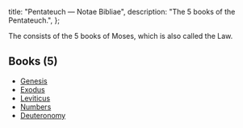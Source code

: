   title: "Pentateuch — Notae Bibliae",
  description: "The 5 books of the Pentateuch.",
};

<Initial text="Pentateuch"/>

The <Definition lang="greek" anchor="pentateukhos" text="Pentateuch"/> consists of the 5 books of Moses, which is also called the Law.

## Books (5)

* [Genesis](/bible/old-testament/pentateuch/genesis)
* [Exodus](/bible/old-testament/pentateuch/exodus)
* [Leviticus](/bible/old-testament/pentateuch/leviticus)
* [Numbers](/bible/old-testament/pentateuch/numbers)
* [Deuteronomy](/bible/old-testament/pentateuch/deuteronomy)
